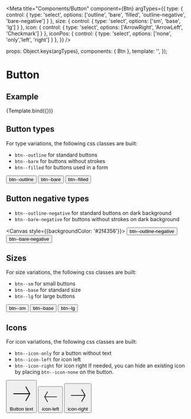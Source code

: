 
<Meta
  title="Components/Button"
  component={Btn}
  argTypes={{
    type:    { control: { type: 'select', options: ['outline', 'bare', 'filled', 'outline-negative', 'bare-negative'] } },
    size:    { control: { type: 'select', options: ['sm', 'base', 'lg'] } },
    icon:    { control: { type: 'select', options: ['ArrowRight', 'ArrowLeft', 'Checkmark'] } },
    iconPos: { control: { type: 'select', options: ['none', 'only','left', 'right'] } },
  }}
/>

  props: Object.keys(argTypes),
  components: { Btn },
  template: '<Btn :type="type" :size="size" :icon="icon" :iconPos="iconPos" :label="label" />',
});

# Button

## Example

<Canvas>
  <Story
    name="Example"
    args={{
      type: 'outline',
      size: 'base',
      icon: 'ArrowRight',
      iconPos: 'none',
      label: 'Button text',
    }}
  >
    {Template.bind({})}
  </Story>
</Canvas>

<ArgsTable story="Example" />

## Button types
For type variations, the following css classes are built:
- `btn--outline` for standard buttons
- `btn--bare` for buttons without strokes
- `btn--filled` for buttons used in a form

<Canvas>
    <button type="button" class="btn btn--base btn--outline">btn--outline</button>
    <button type="button" class="btn btn--base btn--bare">btn--bare</button>
    <button type="button" class="btn btn--base btn--filled">btn--filled</button>
</Canvas>

## Button negative types
- `btn--outline-negative` for standard buttons on dark background
- `btn--bare-negative` for buttons without strokes on dark background

<Canvas style={{backgroundColor: '#2f4356'}}>
    <button type="button" class="btn btn--base btn--outline-negative">btn--outline-negative</button>
    <button type="button" class="btn btn--base btn--bare-negative">btn--bare-negative</button>
</Canvas>

## Sizes
For size variations, the following css classes are built:
- `btn--sm` for small buttons
- `btn--base` for standard size
- `btn--lg` for large buttons

<Canvas>
    <button type="button" class="btn btn--outline btn--sm">btn--sm</button>
    <button type="button" class="btn btn--outline btn--base">btn--base</button>
    <button type="button" class="btn btn--outline btn--lg">btn--lg</button>
</Canvas>

## Icons
For icon variations, the following css classes are built:
- `btn--icon-only` for a button without text
- `btn--icon-left` for icon left
- `btn--icon-right` for icon right
If needed, you can hide an existing icon by placing `btn--icon-none` on the button.

<Canvas>
  <button type="button" class="btn btn--outline btn--base btn--icon-only">
    <svg
      viewBox="0 0 24 24"
      class="btn__icon icon icon--base"
    >
      <path
        d="m16.444 19.204 4.066-7.044-4.066-7.044-.65.375 3.633 6.294h-15.187v.75h15.187l-3.633 6.294z"
      ></path>
    </svg>
    <span class="btn__text">Button text</span>
  </button>
  <button type="button" class="btn btn--outline btn--base btn--icon-left">
    <svg
      viewBox="0 0 24 24"
      class="btn__icon icon icon--base"
    >
      <path
        d="m8.306 5.116-4.066 7.044 4.066 7.044.65-.375-3.633-6.294h15.187v-.75h-15.187l3.633-6.294z"
      ></path>
    </svg>
    <span class="btn__text">icon-left</span>
  </button>
  <button type="button" class="btn btn--outline btn--base btn--icon-right">
    <svg
      viewBox="0 0 24 24"
      class="btn__icon icon icon--base"
    >
      <path
        d="m16.444 19.204 4.066-7.044-4.066-7.044-.65.375 3.633 6.294h-15.187v.75h15.187l-3.633 6.294z"
      ></path>
    </svg>
    <span class="btn__text">icon-right</span>
  </button>
</Canvas>
